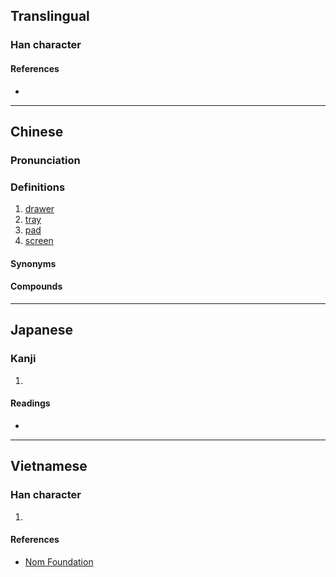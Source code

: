 {{character info/new}}
{{also|屉}}
==Translingual==

===Han character===
{{Han char|rn=44|rad=尸|as=08|sn=11|four=77217|canj=SHOT|ids=⿸尸⿰彳世}}

====References====
* {{Han ref|kx=0302.260|dkj=07735|dj=0600.070|hdz=20977.140|uh=5C5C|ud=23644|bh=B150|bd=45392}}

----

==Chinese==
{{zh-forms|s=屉}}

===Pronunciation===
{{zh-pron
|m=tì
|c=tai3
|c-t=
|g=
|h=pfs=
|j=
|md=
|mn=ml:thè/thoah
|mn_note=thè - literary; thoah - vernacular
|mn-t=
|w=
|x=
|mc=y
|oc=y
|cat=n
}}

===Definitions===
{{zh-hanzi}}

# [[drawer]]
# [[tray]]
# [[pad]]
# [[screen]]

====Synonyms====
{{zh-dial|抽屜}}

====Compounds====
{{zh-der|屜子|屜兒|抽屜|拉抽屜|窗屜|籠屜}}

----

==Japanese==

===Kanji===
{{ja-kanji|grade=|rs=尸08}}

# {{defn|lang=ja|sort=尸08}}

====Readings====
* {{ja-readings|on=[[てい]] (tei), [[たい]] (tai)|kun=[[くつしき]] (kutsushiki), [[しきわら]] (shikiwara)}}

----

==Vietnamese==

===Han character===
{{vi-readings|rs=尸08|hanviet=thế}}

# {{defn|lang=vi|sort=尸08}}

====References====
* [http://nomfoundation.org/common/nom_details.php?codepoint=5c5c Nom Foundation]